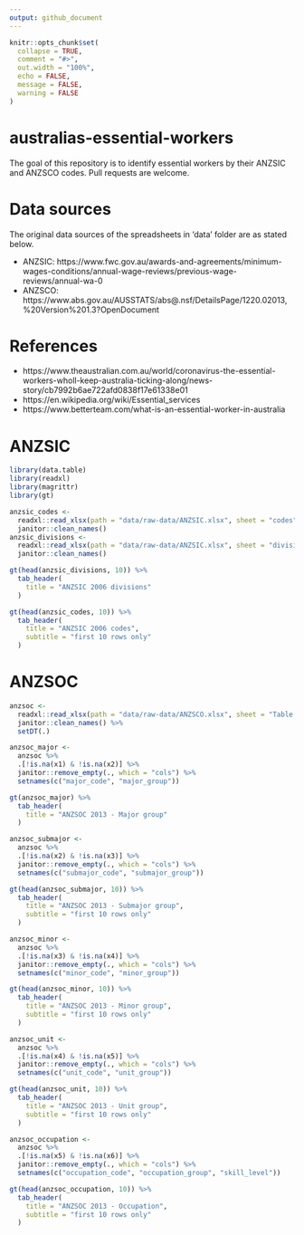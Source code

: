 ```yaml
---
output: github_document
---
```


<!-- README.md is generated from README.Rmd. Please edit that file -->

```r
knitr::opts_chunk$set(
  collapse = TRUE,
  comment = "#>", 
  out.width = "100%",
  echo = FALSE, 
  message = FALSE, 
  warning = FALSE
)
```

# australias-essential-workers

<!-- badges: start -->
<!-- badges: end -->

The goal of this repository is to identify essential workers by their ANZSIC and ANZSCO codes. Pull requests are welcome.

# Data sources

The original data sources of the spreadsheets in 'data' folder are as stated below.

- ANZSIC: https://www.fwc.gov.au/awards-and-agreements/minimum-wages-conditions/annual-wage-reviews/previous-wage-reviews/annual-wa-0
- ANZSCO: https://www.abs.gov.au/AUSSTATS/abs@.nsf/DetailsPage/1220.02013,%20Version%201.3?OpenDocument

# References

- https://www.theaustralian.com.au/world/coronavirus-the-essential-workers-wholl-keep-australia-ticking-along/news-story/cb7992b6ae722afd0838f17e61338e01
- https://en.wikipedia.org/wiki/Essential_services
- https://www.betterteam.com/what-is-an-essential-worker-in-australia

# ANZSIC

```r
library(data.table)
library(readxl)
library(magrittr)
library(gt)

anzsic_codes <- 
  readxl::read_xlsx(path = "data/raw-data/ANZSIC.xlsx", sheet = "codes") %>%
  janitor::clean_names()
anzsic_divisions <- 
  readxl::read_xlsx(path = "data/raw-data/ANZSIC.xlsx", sheet = "divisions") %>%
  janitor::clean_names()

gt(head(anzsic_divisions, 10)) %>%
  tab_header(
    title = "ANZSIC 2006 divisions"
  )

gt(head(anzsic_codes, 10)) %>%
  tab_header(
    title = "ANZSIC 2006 codes", 
    subtitle = "first 10 rows only"
  )
```

# ANZSOC

```r
anzsoc <-
  readxl::read_xlsx(path = "data/raw-data/ANZSCO.xlsx", sheet = "Table 5", skip = 5, col_names = FALSE) %>%
  janitor::clean_names() %>%
  setDT(.)

anzsoc_major <-
  anzsoc %>%
  .[!is.na(x1) & !is.na(x2)] %>%
  janitor::remove_empty(., which = "cols") %>%
  setnames(c("major_code", "major_group"))

gt(anzsoc_major) %>%
  tab_header(
    title = "ANZSOC 2013 - Major group"
  )

anzsoc_submajor <-
  anzsoc %>%
  .[!is.na(x2) & !is.na(x3)] %>%
  janitor::remove_empty(., which = "cols") %>%
  setnames(c("submajor_code", "submajor_group"))

gt(head(anzsoc_submajor, 10)) %>%
  tab_header(
    title = "ANZSOC 2013 - Submajor group",
    subtitle = "first 10 rows only"
  )

anzsoc_minor <-
  anzsoc %>%
  .[!is.na(x3) & !is.na(x4)] %>% 
  janitor::remove_empty(., which = "cols") %>%
  setnames(c("minor_code", "minor_group"))

gt(head(anzsoc_minor, 10)) %>%
  tab_header(
    title = "ANZSOC 2013 - Minor group",
    subtitle = "first 10 rows only"
  )

anzsoc_unit <-
  anzsoc %>%
  .[!is.na(x4) & !is.na(x5)] %>%
  janitor::remove_empty(., which = "cols") %>%
  setnames(c("unit_code", "unit_group"))

gt(head(anzsoc_unit, 10)) %>%
  tab_header(
    title = "ANZSOC 2013 - Unit group",
    subtitle = "first 10 rows only"
  )

anzsoc_occupation <-
  anzsoc %>%
  .[!is.na(x5) & !is.na(x6)] %>% 
  janitor::remove_empty(., which = "cols") %>% 
  setnames(c("occupation_code", "occupation_group", "skill_level"))

gt(head(anzsoc_occupation, 10)) %>%
  tab_header(
    title = "ANZSOC 2013 - Occupation",
    subtitle = "first 10 rows only"
  )

```

